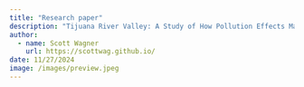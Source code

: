 ```yaml
---
title: "Research paper"
description: "Tijuana River Valley: A Study of How Pollution Effects Marine Life"
author:
  - name: Scott Wagner
    url: https://scottwag.github.io/
date: 11/27/2024
image: /images/preview.jpeg
---
```




